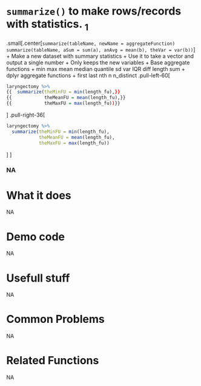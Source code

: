 # [`summarize()`]{.blue} to make rows/records with statistics. $_1$
.small[.center[[`summarize`]{.blue}`(tableName, newName = aggregateFunction)`  
[`summarize`]{.blue}`(tableName, aSum = sum(a), anAvg = mean(b), theVar = var(b))`]
+ Make a new dataset with summary statistics
+ Use it to take a vector and output a single number
+ Only keeps the new variables
+ Base aggregate functions
    + min max mean median quantile sd var IQR diff length sum
+ dplyr aggregate functions
    + first last nth n n_distinct
.pull-left-60[
```r
laryngectomy %>%
{{  summarize(theMinFU = min(length_fu),}}
{{            theMeanFU = mean(length_fu),}}
{{            theMaxFU = max(length_fu))}}
```
]
.pull-right-36[
```r
laryngectomy %>%
  summarize(theMinFU = min(length_fu),
            theMeanFU = mean(length_fu),
            theMaxFU = max(length_fu))
```
]
]
 
 
### NA{.center} 
 
# What it does 
NA  
 
# Demo code 
NA  
 
# Usefull stuff 
NA  
 
# Common Problems 
NA  
 
# Related Functions 
NA  
